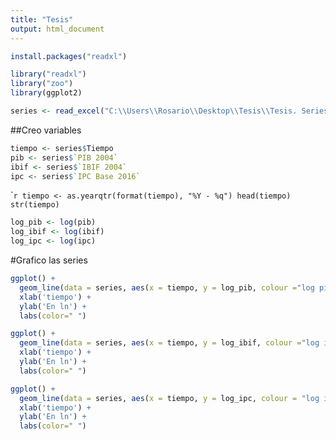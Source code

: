 ---
title: "Tesis"
output: html_document
---

```{r}
install.packages("readxl")
```

```{r}
library("readxl")
library("zoo")
library(ggplot2)
```

```{r}
series <- read_excel("C:\\Users\\Rosario\\Desktop\\Tesis\\Tesis. Series trimestrales 1993-2021.xlsx",sheet = "Series Listas") 
```

##Creo variables

```{r}
tiempo <- series$Tiempo
pib <- series$`PIB 2004`
ibif <- series$`IBIF 2004`
ipc <- series$`IPC Base 2016`
```

````{r}
tiempo <- as.yearqtr(format(tiempo), "%Y - %q")
head(tiempo)
str(tiempo)
```
```{r}
log_pib <- log(pib)
log_ibif <- log(ibif)
log_ipc <- log(ipc)
```


#Grafico las series

```{r}
ggplot() + 
  geom_line(data = series, aes(x = tiempo, y = log_pib, colour ="log pib")) +
  xlab('tiempo') +
  ylab('En ln') +
  labs(color=" ")

ggplot() +
  geom_line(data = series, aes(x = tiempo, y = log_ibif, colour ="log ibif")) +
  xlab('tiempo') +
  ylab('En ln') +
  labs(color=" ")

ggplot() +
  geom_line(data = series, aes(x = tiempo, y = log_ipc, colour = "log ipc")) +
  xlab('tiempo') +
  ylab('En ln') +
  labs(color=" ")

```












































